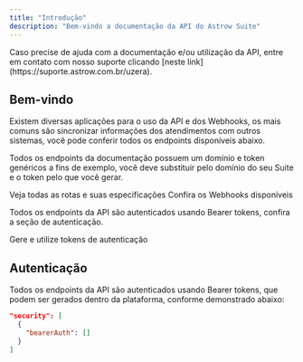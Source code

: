 ```yaml
---
title: "Introdução"
description: "Bem-vindo a documentação da API do Astrow Suite"
---
```


<Note>
  Caso precise de ajuda com a documentação e/ou utilização da API, entre em contato com nosso suporte clicando [neste link](https://suporte.astrow.com.br/uzera).
</Note>

## Bem-vindo

Existem diversas aplicações para o uso da API e dos Webhooks, os mais comuns são sincronizar informações dos atendimentos com outros sistemas, você pode conferir todos os endpoints disponíveis abaixo.

Todos os endpoints da documentação possuem um domínio e token genéricos a fins de exemplo, você deve substituir pelo domínio do seu Suite e o token pelo que você gerar.

<Card title="Endpoints" icon="route" href="https://docs.astrow.com.br/api-reference/endpoint/atendimento/buscar">
  Veja todas as rotas e suas especificações
</Card>

<Card title="Webhooks" icon="webhook" href="https://docs.astrow.com.br/api-reference/webhooks">
  Confira os Webhooks disponíveis
</Card>

Todos os endpoints da API são autenticados usando Bearer tokens, confira a seção de autenticação.

<Card title="Autenticação" icon="shield-check" href="https://docs.astrow.com.br/api-reference/authentication">
  Gere e utilize tokens de autenticação
</Card>

## Autenticação

Todos os endpoints da API são autenticados usando Bearer tokens, que podem ser gerados dentro da plataforma, conforme demonstrado abaixo:

```json
"security": [
  {
    "bearerAuth": []
  }
]
```